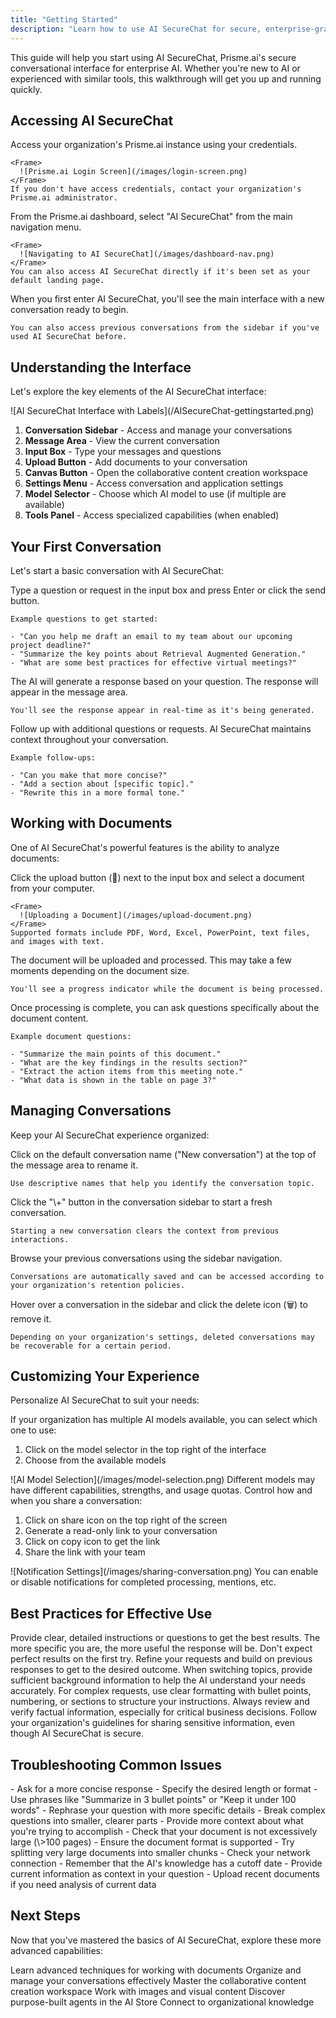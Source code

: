 ```yaml
---
title: "Getting Started"
description: "Learn how to use AI SecureChat for secure, enterprise-grade conversations with AI"
---
```


This guide will help you start using AI SecureChat, Prisme.ai's secure conversational interface for enterprise AI. Whether you're new to AI or experienced with similar tools, this walkthrough will get you up and running quickly.

## Accessing AI SecureChat

<Steps>
  <Step title="Log in to Prisme.ai">
    Access your organization's Prisme.ai instance using your credentials.

    <Frame>
      ![Prisme.ai Login Screen](/images/login-screen.png)
    </Frame>
    If you don't have access credentials, contact your organization's Prisme.ai administrator.
  </Step>
  <Step title="Navigate to AI SecureChat">
    From the Prisme.ai dashboard, select "AI SecureChat" from the main navigation menu.

    <Frame>
      ![Navigating to AI SecureChat](/images/dashboard-nav.png)
    </Frame>
    You can also access AI SecureChat directly if it's been set as your default landing page.
  </Step>
  <Step title="Start a new conversation">
    When you first enter AI SecureChat, you'll see the main interface with a new conversation ready to begin.

    You can also access previous conversations from the sidebar if you've used AI SecureChat before.
  </Step>
</Steps>

## Understanding the Interface

Let's explore the key elements of the AI SecureChat interface:

<Frame>
  ![AI SecureChat Interface with Labels](/AISecureChat-gettingstarted.png)
</Frame>

1. **Conversation Sidebar** - Access and manage your conversations
2. **Message Area** - View the current conversation
3. **Input Box** - Type your messages and questions
4. **Upload Button** - Add documents to your conversation
5. **Canvas Button** - Open the collaborative content creation workspace
6. **Settings Menu** - Access conversation and application settings
7. **Model Selector** - Choose which AI model to use (if multiple are available)
8. **Tools Panel** - Access specialized capabilities (when enabled)

## Your First Conversation

Let's start a basic conversation with AI SecureChat:

<Steps>
  <Step title="Ask a question">
    Type a question or request in the input box and press Enter or click the send button.

    Example questions to get started:

    - "Can you help me draft an email to my team about our upcoming project deadline?"
    - "Summarize the key points about Retrieval Augmented Generation."
    - "What are some best practices for effective virtual meetings?"
  </Step>
  <Step title="Review the response">
    The AI will generate a response based on your question. The response will appear in the message area.

    You'll see the response appear in real-time as it's being generated.
  </Step>
  <Step title="Continue the conversation">
    Follow up with additional questions or requests. AI SecureChat maintains context throughout your conversation.

    Example follow-ups:

    - "Can you make that more concise?"
    - "Add a section about [specific topic]."
    - "Rewrite this in a more formal tone."
  </Step>
</Steps>

## Working with Documents

One of AI SecureChat's powerful features is the ability to analyze documents:

<Steps>
  <Step title="Upload a document">
    Click the upload button (📎) next to the input box and select a document from your computer.

    <Frame>
      ![Uploading a Document](/images/upload-document.png)
    </Frame>
    Supported formats include PDF, Word, Excel, PowerPoint, text files, and images with text.
  </Step>
  <Step title="Wait for processing">
    The document will be uploaded and processed. This may take a few moments depending on the document size.

    You'll see a progress indicator while the document is being processed.
  </Step>
  <Step title="Ask questions about the document">
    Once processing is complete, you can ask questions specifically about the document content.

    Example document questions:

    - "Summarize the main points of this document."
    - "What are the key findings in the results section?"
    - "Extract the action items from this meeting note."
    - "What data is shown in the table on page 3?"
  </Step>
</Steps>

## Managing Conversations

Keep your AI SecureChat experience organized:

<Steps>
  <Step title="Name your conversation">
    Click on the default conversation name ("New conversation") at the top of the message area to rename it.

    Use descriptive names that help you identify the conversation topic.
  </Step>
  <Step title="Start a new conversation">
    Click the "\+" button in the conversation sidebar to start a fresh conversation.

    Starting a new conversation clears the context from previous interactions.
  </Step>
  <Step title="Access conversation history">
    Browse your previous conversations using the sidebar navigation.

    Conversations are automatically saved and can be accessed according to your organization's retention policies.
  </Step>
  <Step title="Delete a conversation">
    Hover over a conversation in the sidebar and click the delete icon (🗑️) to remove it.

    Depending on your organization's settings, deleted conversations may be recoverable for a certain period.
  </Step>
</Steps>

## Customizing Your Experience

Personalize AI SecureChat to suit your needs:

<Accordion title="Model Selection">
  If your organization has multiple AI models available, you can select which one to use:

  1. Click on the model selector in the top right of the interface
  2. Choose from the available models

  <Frame>
    ![AI Model Selection](/images/model-selection.png)
  </Frame>
  Different models may have different capabilities, strengths, and usage quotas.
</Accordion>

<Accordion title="Share conversation">
  Control how and when you share a conversation:

  1. Click on share icon on the top right of the screen
  2. Generate a read-only link to your conversation
  3. Click on copy icon to get the link
  4. Share the link with your team

  <Frame>
    ![Notification Settings](/images/sharing-conversation.png)
  </Frame>
  You can enable or disable notifications for completed processing, mentions, etc.
</Accordion>

## Best Practices for Effective Use

<CardGroup cols="2">
  <Card title="Be Specific" icon="bullseye-arrow">
    Provide clear, detailed instructions or questions to get the best results. The more specific you are, the more useful the response will be.
  </Card>
  <Card title="Iterate" icon="arrows-rotate">
    Don't expect perfect results on the first try. Refine your requests and build on previous responses to get to the desired outcome.
  </Card>
  <Card title="Provide Context" icon="circle-info">
    When switching topics, provide sufficient background information to help the AI understand your needs accurately.
  </Card>
  <Card title="Use Formatting" icon="text-size">
    For complex requests, use clear formatting with bullet points, numbering, or sections to structure your instructions.
  </Card>
  <Card title="Verify Information" icon="check-double">
    Always review and verify factual information, especially for critical business decisions.
  </Card>
  <Card title="Respect Sensitive Data" icon="user-shield">
    Follow your organization's guidelines for sharing sensitive information, even though AI SecureChat is secure.
  </Card>
</CardGroup>

## Troubleshooting Common Issues

<AccordionGroup>
  <Accordion title="AI response is too long or detailed">
    - Ask for a more concise response
    - Specify the desired length or format
    - Use phrases like "Summarize in 3 bullet points" or "Keep it under 100 words"
  </Accordion>
  <Accordion title="AI response is not relevant to my question">
    - Rephrase your question with more specific details
    - Break complex questions into smaller, clearer parts
    - Provide more context about what you're trying to accomplish
  </Accordion>
  <Accordion title="Document processing is taking too long">
    - Check that your document is not excessively large (\>100 pages)
    - Ensure the document format is supported
    - Try splitting very large documents into smaller chunks
    - Check your network connection
  </Accordion>
  <Accordion title="AI keeps referencing outdated information">
    - Remember that the AI's knowledge has a cutoff date
    - Provide current information as context in your question
    - Upload recent documents if you need analysis of current data
  </Accordion>
</AccordionGroup>

## Next Steps

Now that you've mastered the basics of AI SecureChat, explore these more advanced capabilities:

<CardGroup cols="3">
  <Card title="Document Handling" icon="file-lines" href="document-handling">
    Learn advanced techniques for working with documents
  </Card>
  <Card title="Conversation Management" icon="messages" href="conversation-management">
    Organize and manage your conversations effectively
  </Card>
  <Card title="Canvas" icon="pen-to-square" href="canvas">
    Master the collaborative content creation workspace
  </Card>
  <Card title="Multimodal" icon="photo-film" href="multimodal">
    Work with images and visual content
  </Card>
  <Card title="Specialized Agents" icon="robot" href="/products/ai-store/overview">
    Discover purpose-built agents in the AI Store
  </Card>
  <Card title="Knowledge Bases" icon="book" href="/products/ai-knowledge/overview">
    Connect to organizational knowledge
  </Card>
</CardGroup>